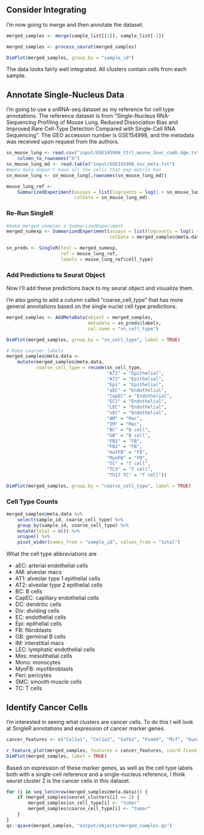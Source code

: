 ## Consider Integrating

I'm now going to merge and then annotate the dataset.

```r
merged_samples <- merge(sample_list[[1]], sample_list[-1])

merged_samples <- process_seurat(merged_samples)

DimPlot(merged_samples, group.by = "sample_id")
```

The data looks fairly well integrated. All clusters contain cells from each sample.

## Annotate Single-Nucleus Data

I'm going to use a snRNA-seq dataset as my reference for cell type annotations. The reference dataset is from "Single-Nucleus RNA-Sequencing Profiling of Mouse Lung. Reduced Dissociation Bias and Improved Rare Cell-Type Detection Compared with Single-Cell RNA Sequencing". The GEO accession number is GSE154998, and the metadata was received upon request from the authors.

```r
sn_mouse_lung <- read.csv("input/GSE145998_Ctrl_mouse_Snuc_comb.dge.txt", sep = ",", header = TRUE) %>%
    column_to_rownames("X")
sn_mouse_lung_md <- read.table("input/GSE145998_nuc_meta.txt")
#meta data doesn't have all the cells that exp matrix has
sn_mouse_lung <- sn_mouse_lung[,rownames(sn_mouse_lung_md)]

mouse_lung_ref <-
    SummarizedExperiment(assays = list(logcounts = log(1 + sn_mouse_lung)),
                         colData = sn_mouse_lung_md)
```

### Re-Run SingleR

```r
#make merged_samples a SummarizedExperiment
merged_sumexp <- SummarizedExperiment(assays = list(logcounts = log(1 + GetAssayData(merged_samples, slot = "counts"))),
                                      colData = merged_samples@meta.data)

sn_preds <- SingleR(test = merged_sumexp,
                    ref = mouse_lung_ref,
                    labels = mouse_lung_ref$cell_type)
```

### Add Predictions to Seurat Object

Now I'll add these predictions back to my seurat object and visualize them.

I'm also going to add a column called "coarse_cell_type" that has more general annotations based on the single nuclei cell type predictions.

```r
merged_samples <- AddMetaData(object = merged_samples,
                              metadata = sn_preds$labels,
                              col.name = "sn_cell_type")

DimPlot(merged_samples, group.by = "sn_cell_type", label = TRUE)

# Make coarser labels
merged_samples@meta.data <-
    mutate(merged_samples@meta.data,
           coarse_cell_type = recode(sn_cell_type,
                                     "AT1" = "Epithelial",
                                     "AT2" = "Epithelial",
                                     "Epi" = "Epithelial",
                                     "aEC" = "Endothelial",
                                     "CapEC" = "Endothelial",
                                     "EC1" = "Endothelial",
                                     "LEC" = "Endothelial",
                                     "vEC" = "Endothelial",
                                     "AM" = "Mac",
                                     "IM" = "Mac",
                                     "BC" = "B cell",
                                     "GB" = "B cell",
                                     "FB1" = "FB",
                                     "FB2" = "FB",
                                     "matFB" = "FB",
                                     "MyoFB" = "FB",
                                     "TC" = "T cell",
                                     "TC3" = "T cell",
                                     "Th17 TC" = "T cell"))

DimPlot(merged_samples, group.by = "coarse_cell_type", label = TRUE)
```

### Cell Type Counts

```r
merged_samples@meta.data %>%
    select(sample_id, coarse_cell_type) %>%
    group_by(sample_id, coarse_cell_type) %>%
    mutate(total = n()) %>%
    unique() %>%
    pivot_wider(names_from = "sample_id", values_from = "total") 
```

What the cell type abbreviations are

- aEC: arterial endothelial cells
- AM: alveolar macs
- AT1: alveolar type 1 epithelial cells
- AT2: alveolar type 2 epithelial cells
- BC: B cells
- CapEC: capillary endothelial cells
- DC: dendritic cells
- Div: dividing cells
- EC: endothelial cells
- Epi: epithelial cells
- FB: fibroblasts
- GB: germinal B cells
- IM: interstitial macs
- LEC: lymphatic endothelial cells
- Mes: mesolthelial cells
- Mono: monocytes
- MyoFB: myofibroblasts
- Peri: pericytes
- SMC: smooth muscle cells
- TC: T cells

## Identify Cancer Cells

I'm interested in seeing what clusters are cancer cells. To do this I will look at SingleR annotations and expression of cancer marker genes.

```r
cancer_features <- c("Col1a1", "Col1a2", "Satb2", "Psmd4", "Mif", "Runx2")

r_feature_plot(merged_samples, features = cancer_features, coord.fixed = TRUE, ncol = 3)
DimPlot(merged_samples, label = TRUE)
```

Based on expression of these marker genes, as well as the cell type labels both with a single-cell reference and a single-nucleus reference, I think seurat cluster 2 is the cancer cells in this dataset.

```r
for (i in seq_len(nrow(merged_samples@meta.data))) {
    if (merged_samples$seurat_clusters[i] == 2) {
        merged_samples$sn_cell_type[i] <- "tumor"
        merged_samples$coarse_cell_type[i] <- "tumor"
    }
}
qs::qsave(merged_samples, "output/objects/merged_samples.qs")
```
